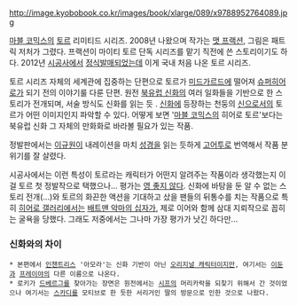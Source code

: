 http://image.kyobobook.co.kr/images/book/xlarge/089/x9788952764089.jpg

[[마블 코믹스]]의 [[토르(마블 코믹스)|토르]] 리미티드 시리즈. 2008년 나왔으며 작가는 [[맷 프랙션]], 그림은 패트릭 저처가 그렸다. 프랙션이 마이티 토르 단독 시리즈를 맡기 직전에 쓴 스토리이기도 하다. 2012년 [[시공사]]에서 [[정식발매]]되었는데 이게 국내 처음 나온 토르 시리즈.

토르 시리즈 자체의 세계관에 집중하는 단편으로 토르가 [[미드가르드]]에 떨어져 [[슈퍼히어로]]가 되기 전의 이야기룰 다룬 단편. 원전 [[북유럽 신화]]의 여러 일화들을 기반으로 한 스토리가 전개되며, 서술 방식도 신화를 읽는 듯 . [[신화]]에 등장하는 천둥의 [[신]]으로서의 토르가 어떤 이미지인지 파악할 수 있다. 어떻게 보면 '[[마블 코믹스]]의 히어로 토르'보다는 북유럽 신화 그 자체의 만화화로 바라볼 필요가 있는 작품.

정발판에서는 [[이규원]]이 내레이션을 마치 [[성경]]을 읽는 듯하게 [[고어]]투로 번역해서 작품 분위기를 잘 살렸다.

시공사에서는 이런 특성이 토르라는 캐릭터가 어떤지 알려주는 작품이라 생각했는지 이걸 토르 첫 정발작으로 택했으나... 평가는 [[영 좋지 않다]]. 신화에 바탕을 둔 알 수 없는 스토리 전개(...)와 토르의 화끈한 액션을 기대하고 샀을 팬들의 뒤통수를 치는 작품으로 특히 [[히어로 갤러리]]에서는 [[배트맨 악마의 십자가]], 제로 이어와 함께 삼대 지뢰작으로 꼽히는 굴욕을 당했다. 그래도 저중에서는 그나마 가장 평가가 낫긴 하다만...

=== 신화와의 차이 ===
 * 본편에서 [[인챈트리스]] '아모라'는 신화 기반이 아닌 [[오리지널 캐릭터]]이지만, 여기서는 [[이둔]]과 [[프레이야]]의 다른 이름으로 나온다.
 * 로키가 [[드베르그]]를 찾아가는 장면은 원전에서는 [[시프]]의 머리카락을 되찾기 위해서 간 것이었으나 여기서는 [[스카디]]를 모티브로 한 듯한 서리거인 딸의 방문으로 인한 것으로 나왔다.

